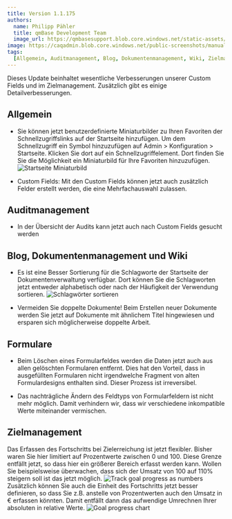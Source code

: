 ---
title: Version 1.1.175
authors:
  name: Philipp Pähler
  title: qmBase Development Team
  image_url: https://qmbasesupport.blob.core.windows.net/static-assets/img/persons/paehler_round.png
image: https://caqadmin.blob.core.windows.net/public-screenshots/manual-screenshots/Screenshot2022-06-29_connectionModal.png
tags:
  [Allgemein, Auditmanagement, Blog, Dokumentenmanagement, Wiki, Zielmanagement]
---

Dieses Update beinhaltet wesentliche Verbesserungen unserer Custom Fields und im Zielmanagement.
Zusätzlich gibt es einige Detailverbesserungen.

<!--truncate-->

## Allgemein

- Sie können jetzt benutzerdefinierte Miniaturbilder zu Ihren Favoriten der Schnellzugriffslinks auf der Startseite hinzufügen.
  Um dem Schnellzugriff ein Symbol hinzuzufügen auf Admin > Konfiguration > Startseite.
  Klicken Sie dort auf ein Schnellzugriffelement.
  Dort finden Sie Sie die Möglichkeit ein Miniaturbild für Ihre Favoriten hinzuzufügen.
  ![Startseite Miniaturbild](https://caqadmin.blob.core.windows.net/public-screenshots/manual-screenshots/Screenshot2022-07-25_startpage_favorite_thumbnail.png)

- Custom Fields: Mit den Custom Fields können jetzt auch zusätzlich Felder erstellt werden, die eine Mehrfachauswahl zulassen.

## Auditmanagement

- In der Übersicht der Audits kann jetzt auch nach Custom Fields gesucht werden

## Blog, Dokumentenmanagement und Wiki

- Es ist eine Besser Sortierung für die Schlagworte der Startseite der Dokumentenverwaltung verfügbar.
  Dort können Sie die Schlagworten jetzt entweder alphabetisch oder nach der Häufigkeit der Verwendung sortieren.
  ![Schlagwörter sortieren](https://caqadmin.blob.core.windows.net/public-screenshots/manual-screenshots/SortingTagsInDocumentManagement.png)

- Vermeiden Sie doppelte Dokumente! Beim Erstellen neuer Dokumente werden Sie jetzt auf Dokumente mit ähnlichem Titel hingewiesen und ersparen sich möglicherweise doppelte Arbeit.

## Formulare

- Beim Löschen eines Formularfeldes werden die Daten jetzt auch aus allen gelöschten Formularen entfernt.
  Dies hat den Vorteil, dass in ausgefüllten Formularen nicht irgendwelche Fragment von alten Formulardesigns enthalten sind.
  Dieser Prozess ist irreversibel.

- Das nachträgliche Ändern des Feldtyps von Formularfeldern ist nicht mehr möglich. Damit verhindern wir, dass wir verschiedene inkompatible Werte miteinander vermischen.

## Zielmanagement

Das Erfassen des Fortschritts bei Zielerreichung ist jetzt flexibler.
Bisher waren Sie hier limitiert auf Prozentwerte zwischen 0 und 100. Diese Grenze entfällt jetzt, so dass hier ein größerer Bereich erfasst werden kann.
Wollen Sie beispielsweise überwachen, dass sich der Umsatz von 100 auf 110% steigern soll ist das jetzt möglich.
![Track goal progress as numbers](https://caqadmin.blob.core.windows.net/public-screenshots/manual-screenshots/trackGoalProgressAsNumbers.png)
Zusätzlich können Sie auch die Einheit des Fortschritts jetzt besser definieren, so dass Sie z.B. anstelle von Prozentwerten auch den Umsatz in € erfassen könnten.
Damit entfällt dann das aufwendige Umrechnen Ihrer absoluten in relative Werte.
![Goal progress chart](https://caqadmin.blob.core.windows.net/public-screenshots/manual-screenshots/GoalProgressChart.png)
